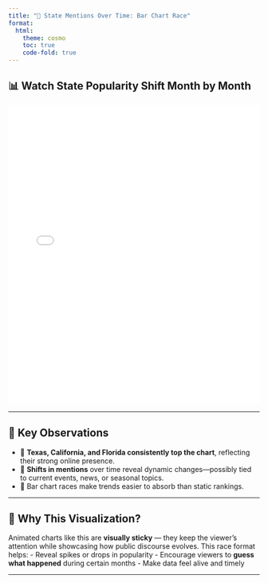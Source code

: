 ```yaml
---
title: "🏁 State Mentions Over Time: Bar Chart Race"
format:
  html:
    theme: cosmo
    toc: true
    code-fold: true
---
```


## **📊 Watch State Popularity Shift Month by Month**

<div class="interactive-plot">
<iframe src="plots/state_mentions_race.html" width="100%" height="600px" style="border:none;"></iframe>
</div>

---

## 📌 **Key Observations**
- 🌟 **Texas, California, and Florida consistently top the chart**, reflecting their strong online presence.
- 🔁 **Shifts in mentions** over time reveal dynamic changes—possibly tied to current events, news, or seasonal topics.
- 🧠 Bar chart races make trends easier to absorb than static rankings.

---

## 💬 Why This Visualization?

Animated charts like this are **visually sticky** — they keep the viewer’s attention while showcasing how public discourse evolves. This race format helps:
- Reveal spikes or drops in popularity
- Encourage viewers to **guess what happened** during certain months
- Make data feel alive and timely

---